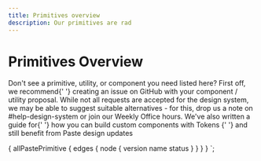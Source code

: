 ```yaml
---
title: Primitives overview
description: Our primitives are rad
---
```



# Primitives Overview

<Callout>
  <CalloutTitle as="h4">Don't see a primitive, utility, or component you need listed here?</CalloutTitle>
  <UnorderedList>
    <ListItem>
      First off, we recommend{' '}
      <Anchor href="https://github.com/twilio-labs/paste/issues">creating an issue on GitHub</Anchor> with your
      component / utility proposal.
    </ListItem>
    <ListItem>
      While not all requests are accepted for the design system, we may be able to suggest suitable alternatives - for
      this, drop us a note on #help-design-system or join our Weekly Office hours.
    </ListItem>
    <ListItem>
      We've also written a guide for{' '}
      <Anchor href="/tokens/how-to-compose-custom-ui-with-tokens">
        how you can build custom components with Tokens
      </Anchor>{' '}
      and still benefit from Paste design updates
    </ListItem>
  </UnorderedList>
</Callout>
<ComponentOverviewTable
  categoryRoute={SidebarCategoryRoutes.PRIMITIVES}
  componentsList={props.data.allPastePrimitive.edges}
/>

  {
    allPastePrimitive {
      edges {
        node {
          version
          name
          status
        }
      }
    }
  }
`;
